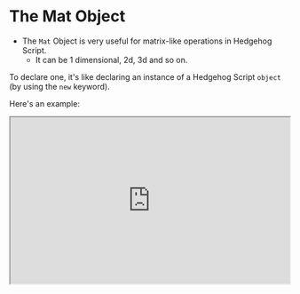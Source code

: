 
# The Mat Object

- The `Mat` Object is very useful for matrix-like operations in Hedgehog Script. 
  - It can be 1 dimensional, 2d, 3d and so on. 

To declare one, it's like declaring an instance of a Hedgehog Script `object` (by using the `new` keyword).

Here's an example:


  <iframe src="https://hlab.app/s/docs/mat1_hbook"
    width="100%"
    height="300px"/>


Don't forget to use `( )` to construct it!

:::info

When constructing a `Mat`, always have at least 2 layers of brackets. Something like `new Mat([1,2,3,4])` is forbidden.

:::

### We support many functions for matrices:

- Basic summation, multiplication, elementwise-operations, decompositions, processing data and much more.

  - It's all there, built-in, easy to use.

- However, those functions are located in the "Math" book (top navigation bar). In this section we simply give the basics.

Here are the fundamental properties of `Mat` objects:

`rows`, `cols`, `val`. Sub-properties include: `val.length`, `val[0].length`. 

There are vital for operating around a matrix. An example of some properties at play:



  <iframe src="https://hlab.app/s/docs/mat2_hbook"
    width="100%"
    height="700px"/>
<p>&nbsp;</p>

:::tip

Use the property `val` to transform a `Mat` into a raw `Array`:

`myMat_raw = myMat.val;`

Typical `Array` functions can now be performed on `myMat_raw`.
:::


All built in functions for Hedgehog Lab work for `Arrays`, `Tensor` objects and `Mat` objects. 

However, if you only have a normal `Array` you are limited to Hedgehog Script `Array` libraries. 

Here is an example of using `Mat` in a function:


  <iframe src="https://hlab.app/s/docs/mat3_hbook"
        width="100%"
    height="500px"/>


Overall, the `Mat` is a useful object in Hedgehog Script designed for matrix functions and operations. It can even model tensors. 

Check out the "Math" book to become more familiar. 



